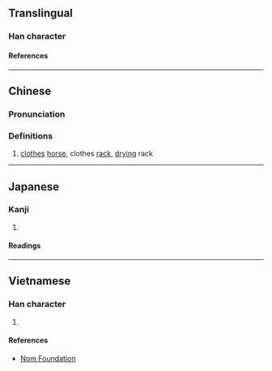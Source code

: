{{character info/new}}
==Translingual==

===Han character===
{{Han char|rn=75|rad=木|as=09|sn=13|four=48912|canj=DYSD|ids=⿰木施}}

====References====
{{Han ref|kx=0537.290|dkj=15081|hdz=21254.150|uh=6938}}

----

==Chinese==
{{zh-forms}}

===Pronunciation===
{{zh-pron
|m=yí
|c=ji4
|mc=
|oc=
|ma=
|cat=n
}}

===Definitions===
{{zh-hanzi}}

# [[clothes]] [[horse]], clothes [[rack]], [[dry]]ing rack

----

==Japanese==

===Kanji===
{{ja-kanji|grade=|rs=木09}}

# {{rfdef|ja|sort=木09}}

====Readings====
{{ja-readings
|on=い
|kun=ころもかけ
}}

----

==Vietnamese==

===Han character===
{{vi-readings|rs=木09|reading=gi}}

# {{rfdef|vi|sort=木09}}

====References====
* [http://nomfoundation.org/common/nom_details.php?codepoint=6938 Nom Foundation]